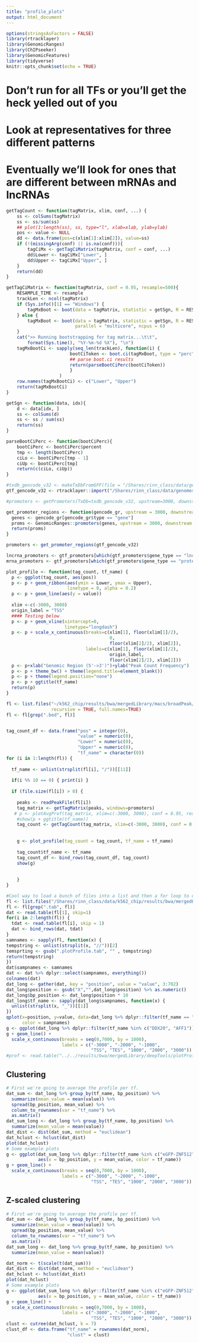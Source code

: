 ```yaml
---
title: "profile_plots"
output: html_document
---
```


```r
options(stringsAsFactors = FALSE)
library(rtracklayer)
library(GenomicRanges)
library(ChIPseeker)
library(GenomicFeatures)
library(tidyverse)
knitr::opts_chunk$set(echo = TRUE)
```

# Don't run for all TFs or you'll get the heck yelled out of you
# Look at representatives for three different patterns
# Eventually we'll look for ones that are different between mRNAs and lncRNAs

```r
getTagCount <- function(tagMatrix, xlim, conf, ...) {
    ss <- colSums(tagMatrix)
    ss <- ss/sum(ss)
    ## plot(1:length(ss), ss, type="l", xlab=xlab, ylab=ylab)
    pos <- value <- NULL
    dd <- data.frame(pos=c(xlim[1]:xlim[2]), value=ss)
    if (!(missingArg(conf) || is.na(conf))){
        tagCiMx <- getTagCiMatrix(tagMatrix, conf = conf, ...)
        dd$Lower <- tagCiMx["Lower", ]
        dd$Upper <- tagCiMx["Upper", ]
    }
    return(dd)
}
```

```r
getTagCiMatrix <- function(tagMatrix, conf = 0.95, resample=500){
    RESAMPLE_TIME <- resample
    trackLen <- ncol(tagMatrix)
    if (Sys.info()[1] == "Windows") {
        tagMxBoot <- boot(data = tagMatrix, statistic = getSgn, R = RESAMPLE_TIME)
    } else {
        tagMxBoot <- boot(data = tagMatrix, statistic = getSgn, R = RESAMPLE_TIME,
                          parallel = "multicore", ncpus = 6)
    }
    cat(">> Running bootstrapping for tag matrix...\t\t",
        format(Sys.time(), "%Y-%m-%d %X"), "\n")
    tagMxBootCi <- sapply(seq_len(trackLen), function(i) {
                        bootCiToken <- boot.ci(tagMxBoot, type = "perc", index = i)
                        ## parse boot.ci results
                        return(parseBootCiPerc(bootCiToken))
                        }
                    )
    row.names(tagMxBootCi) <- c("Lower", "Upper")
    return(tagMxBootCi)
}
```

```r
getSgn <- function(data, idx){
    d <- data[idx, ]
    ss <- colSums(d)
    ss <- ss / sum(ss)
    return(ss)
}
```

```r
parseBootCiPerc <- function(bootCiPerc){
    bootCiPerc <- bootCiPerc$percent
    tmp <- length(bootCiPerc)
    ciLo <- bootCiPerc[tmp - 1]
    ciUp <- bootCiPerc[tmp]
    return(c(ciLo, ciUp))
}
```

```r
#txdb_gencode_v32 <- makeTxDbFromGFF(file = "/Shares/rinn_class/data/genomes/human/gencode/v32/gencode.v32.annotation.gtf")
gtf_gencode_v32 <- rtracklayer::import("/Shares/rinn_class/data/genomes/human/gencode/v32/gencode.v32.annotation.gtf")

```

```r
#promoters <- getPromoters(TxDb=txdb_gencode_v32, upstream=3000, downstream=3000, by = "gene")

get_promoter_regions <- function(gencode_gr, upstream = 3000, downstream = 3000) {
  genes <- gencode_gr[gencode_gr$type == "gene"]
  proms <- GenomicRanges::promoters(genes, upstream = 3000, downstream = 3000)
  return(proms)
}

promoters <- get_promoter_regions(gtf_gencode_v32)

lncrna_promoters <- gtf_promoters[which(gtf_promoters$gene_type == "lncRNA")]
mrna_promoters <- gtf_promoters[which(gtf_promoters$gene_type == "protein_coding")]


```

```r
plot_profile <- function(tag_count, tf_name) {
  p <- ggplot(tag_count, aes(pos))
  p <- p + geom_ribbon(aes(ymin = Lower, ymax = Upper),
                       linetype = 0, alpha = 0.2)
  p <- p + geom_line(aes(y = value))
  
  xlim <-c(-3000, 3000)
  origin_label = "TSS"
  #### Testing below       
  p <- p + geom_vline(xintercept=0,
                      linetype="longdash")
  p <- p + scale_x_continuous(breaks=c(xlim[1], floor(xlim[1]/2),
                                       0,
                                       floor(xlim[2]/2), xlim[2]),
                              labels=c(xlim[1], floor(xlim[1]/2),
                                       origin_label, 
                                       floor(xlim[2]/2), xlim[2]))
  p <- p+xlab("Genomic Region (5'->3')")+ylab("Peak Count Frequency")
  p <- p + theme_bw() + theme(legend.title=element_blank())
  p <- p + theme(legend.position="none")
  p <- p + ggtitle(tf_name)
  return(p)
}

```

```r
fl <- list.files("~/k562_chip/results/bwa/mergedLibrary/macs/broadPeak/consensus",
                 recursive = TRUE, full.names=TRUE)
fl <- fl[grep(".bed", fl)]


tag_count_df <- data.frame("pos" = integer(0),
                           "value" = numeric(0),
                           "Lower" = numeric(0),
                           "Upper" = numeric(0),
                           "tf_name" = character(0))
for (i in 1:length(fl)) {
  
  tf_name <- unlist(strsplit(fl[i], "/"))[[11]]
  
  if(i %% 10 == 0) { print(i) }
  
  if (file.size(fl[i]) > 0) {
    
    peaks <- readPeakFile(fl[i]) 
    tag_matrix <- getTagMatrix(peaks, windows=promoters)
   # p <- plotAvgProf(tag_matrix, xlim=c(-3000, 3000), conf = 0.95, resample = 1000)
    #show(p + ggtitle(tf_name))
    tag_count <- getTagCount(tag_matrix, xlim=c(-3000, 3000), conf = 0.95)
    
    
    g <- plot_profile(tag_count = tag_count, tf_name = tf_name)
    
    tag_count$tf_name <- tf_name
    tag_count_df <- bind_rows(tag_count_df, tag_count)
    show(g)
    
  
    }
}
```


```r
#Cool way to load a bunch of files into a list and then a for loop to do the same for all files and the bind them at the end
fl <- list.files("/Shares/rinn_class/data/k562_chip/results/bwa/mergedLibrary/deepTools/plotProfile/", full.names=TRUE)
fl <- fl[grep(".tab", fl)]
dat <- read.table(fl[1], skip=1)
for(i in 2:length(fl)) {
  tdat <- read.table(fl[i], skip = 1)
  dat <- bind_rows(dat, tdat)
}
samnames <- sapply(fl, function(x) {
tempstring <- unlist(strsplit(x, "//"))[2]
temsprting <- gsub(".plotProfile.tab", "" , tempstring)
return(tempstring)
})
dat$sampnames <- samnames
dat <- dat %>% dplyr::select(sampnames, everything())
colnames(dat)
dat_long <- gather(dat, key = "position", value = "value", 3:702)
dat_long$position <- gsub("X","",dat_long$position) %>% as.numeric()
dat_long$bp_position <- dat_long$position * 10
dat_long$tf_name <- sapply(dat_long$sampnames, function(x) {
  unlist(strsplit(x, "_"))[[1]]
})
qplot(x=position, y=value, data=dat_long %>% dplyr::filter(tf_name == "AFF1"), geom=c("point", "smooth"),
      color = sampnames)
g <- ggplot(dat_long %>% dplyr::filter(tf_name %in% c("DDX20", "AFF1")), aes(x = bp_position, y = value, color = sampnames))
g + geom_line() +
  scale_x_continuous(breaks = seq(0,7000, by = 1000),
                     labels = c("-3000", "-2000", "-1000",
                                "TSS", "TES", "1000", "2000", "3000"))
#prof <- read.table("../../results/bwa/mergedLibrary/deepTools/plotProfile/", header=FALSE, skip=3) #This gets us to the third row as the first two are not values
```

## Clustering

```r
# First we're going to average the profile per tf.
dat_sum <- dat_long %>% group_by(tf_name, bp_position) %>%
  summarize(mean_value = mean(value)) %>%
  spread(bp_position, mean_value) %>%
  column_to_rownames(var = "tf_name") %>%
  as.matrix()
dat_sum_long <- dat_long %>% group_by(tf_name, bp_position) %>%
  summarize(mean_value = mean(value))
dat_dist <- dist(dat_sum, method = "euclidean")
dat_hclust <- hclust(dat_dist)
plot(dat_hclust)
# Some example plots
g <- ggplot(dat_sum_long %>% dplyr::filter(tf_name %in% c("eGFP-ZNF512", "HDAC3")),
            aes(x = bp_position, y = mean_value, color = tf_name))
g + geom_line() +
  scale_x_continuous(breaks = seq(0,7000, by = 1000),
                     labels = c("-3000", "-2000", "-1000",
                                "TSS", "TES", "1000", "2000", "3000"))
```

## Z-scaled clustering

```r
# First we're going to average the profile per tf.
dat_sum <- dat_long %>% group_by(tf_name, bp_position) %>%
  summarize(mean_value = mean(value)) %>%
  spread(bp_position, mean_value) %>%
  column_to_rownames(var = "tf_name") %>%
  as.matrix()
dat_sum_long <- dat_long %>% group_by(tf_name, bp_position) %>%
  summarize(mean_value = mean(value))

dat_norm <- t(scale(t(dat_sum)))
dat_dist <- dist(dat_norm, method = "euclidean")
dat_hclust <- hclust(dat_dist)
plot(dat_hclust)
# Some example plots
g <- ggplot(dat_sum_long %>% dplyr::filter(tf_name %in% c("eGFP-ZNF512", "HDAC3")),
            aes(x = bp_position, y = mean_value, color = tf_name))
g + geom_line() +
  scale_x_continuous(breaks = seq(0,7000, by = 1000),
                     labels = c("-3000", "-2000", "-1000",
                                "TSS", "TES", "1000", "2000", "3000"))
clust <- cutree(dat_hclust, k = 7)
clust_df <- data.frame("tf_name" = rownames(dat_norm),
                       "clust" = clust)
```


